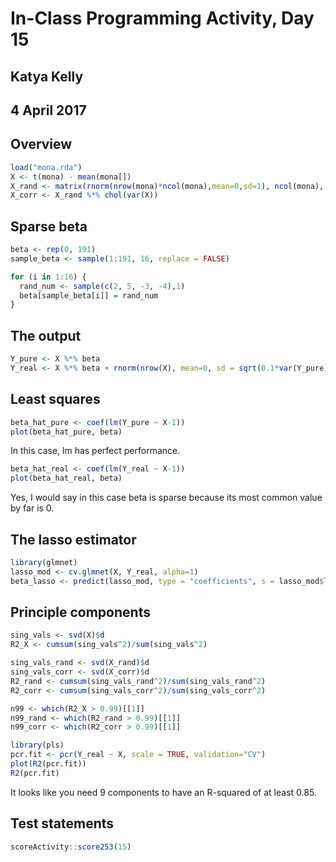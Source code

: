 # In-Class Programming Activity, Day 15

## Katya Kelly
## 4 April 2017

## Overview
```r
load("mona.rda")
X <- t(mona) - mean(mona[])
X_rand <- matrix(rnorm(nrow(mona)*ncol(mona),mean=0,sd=1), ncol(mona), nrow(mona))
X_corr <- X_rand %*% chol(var(X))
```

## Sparse beta
```r
beta <- rep(0, 191)
sample_beta <- sample(1:191, 16, replace = FALSE)

for (i in 1:16) {
  rand_num <- sample(c(2, 5, -3, -4),1)
  beta[sample_beta[i]] = rand_num
}
```

## The output
```r
Y_pure <- X %*% beta
Y_real <- X %*% beta + rnorm(nrow(X), mean=0, sd = sqrt(0.1*var(Y_pure)))
```

## Least squares
```r
beta_hat_pure <- coef(lm(Y_pure ~ X-1))
plot(beta_hat_pure, beta)
```

In this case, lm has perfect performance.

```r
beta_hat_real <- coef(lm(Y_real ~ X-1))
plot(beta_hat_real, beta)
```

Yes, I would say in this case beta is sparse because its most common value by far is 0.

## The lasso estimator
```r
library(glmnet)
lasso_mod <- cv.glmnet(X, Y_real, alpha=1)
beta_lasso <- predict(lasso_mod, type = "coefficients", s = lasso_mod$lambda.min)
```

## Principle components
```r
sing_vals <- svd(X)$d
R2_X <- cumsum(sing_vals^2)/sum(sing_vals^2)

sing_vals_rand <- svd(X_rand)$d
sing_vals_corr <- svd(X_corr)$d
R2_rand <- cumsum(sing_vals_rand^2)/sum(sing_vals_rand^2)
R2_corr <- cumsum(sing_vals_corr^2)/sum(sing_vals_corr^2)

n99 <- which(R2_X > 0.99)[[1]]
n99_rand <- which(R2_rand > 0.99)[[1]]
n99_corr <- which(R2_corr > 0.99)[[1]]

library(pls)
pcr.fit <- pcr(Y_real ~ X, scale = TRUE, validation="CV")
plot(R2(pcr.fit))
R2(pcr.fit)
```

It looks like you need 9 components to have an R-squared of at least 0.85.


## Test statements

```r
scoreActivity::score253(15)
```